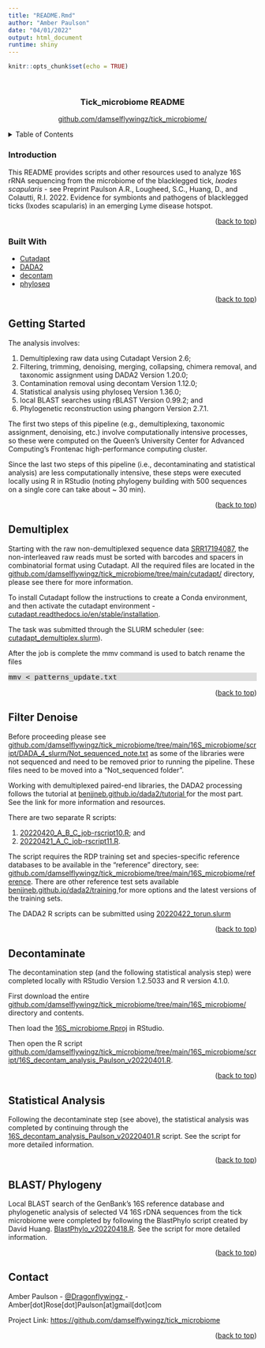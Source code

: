 ```yaml
---
title: "README.Rmd"
author: "Amber Paulson"
date: "04/01/2022"
output: html_document
runtime: shiny
---
```


```r
knitr::opts_chunk$set(echo = TRUE)
```

<br />
<div align="center">
  <h3 align="center">Tick_microbiome README </h3>
  <p align="center">
    [github.com/damselflywingz/tick_microbiome/](https://github.com/damselflywingz/tick_microbiome)
    <br />
  </p>
</div>



<!-- TABLE OF CONTENTS -->
<details>
  <summary>Table of Contents</summary>
  <ol>
    <li><a>[Introduction](#introduction)</a></li>
    <li><a>[Built With](#built-with)</a></li>
    <li><a>[Getting Started](#getting-started)</a></li>
    <li><a>[Demultiplex](#demultiplex)</a></li>
    <li><a>[Filter Denoise](#filter-denoise)</a></li>
    <li><a>[Decontaminate](#decontaminate)</a></li>
    <li><a>[Statistical Analysis](#statistical-analysis)</a></li>
    <li><a>[BLAST/ Phylogeny](#blast-phylogeny)</a></li>
    <li><a>[Contact](#contact)</a></li>
    </ol>
</details>

### Introduction

This README provides scripts and other resources used to analyze 16S rRNA sequencing from the microbiome of the blacklegged tick, <i>Ixodes scapularis</i> - see Preprint Paulson A.R., Lougheed, S.C., Huang, D., and Colautti, R.I. 2022. Evidence  for symbionts and pathogens of blacklegged ticks (Ixodes scapularis) in an emerging Lyme disease hotspot. 

<p align="right">(<a href="#top">back to top</a>)</p>

### Built With 

* <a href="https://cutadapt.readthedocs.io/en/stable/?target=_blank" target="_blank">Cutadapt</a>
* <a href="https://benjjneb.github.io/dada2/index.html" target="_blank">DADA2</a>
* <a href="https://benjjneb.github.io/decontam/" target="_blank">decontam</a>
* <a href="https://joey711.github.io/phyloseq/" target="_blank">phyloseq</a>

<p align="right">(<a href="#top">back to top</a>)</p>


<!-- GETTING STARTED -->
## Getting Started

The analysis involves:
<ol>
    <li>Demultiplexing raw data using Cutadapt Version 2.6;</li>
<li>Filtering, trimming, denoising, merging, collapsing, chimera removal, and taxonomic assignment using DADA2 Version 1.20.0;</li>
<li>Contamination removal using decontam Version 1.12.0;</li>
<li>Statistical analysis using phyloseq Version 1.36.0;</li>
<li>local BLAST searches using rBLAST Version 0.99.2; and</li>
<li>Phylogenetic reconstruction using phangorn Version 2.7.1.</li>
</ol>

The first two steps of this pipeline (e.g., demultiplexing, taxonomic assignment, denoising, etc.) involve computationally intensive processes, so these were computed on the Queen's University Center for Advanced Computing's Frontenac high-performance computing cluster. 

Since the last two steps of this pipeline (i.e., decontaminating and statistical analysis) are less computationally intensive, these steps were executed locally using R in RStudio (noting phylogeny building with 500 sequences on a single core can take about ~ 30 min).

<p align="right">(<a href="#top">back to top</a>)</p>



<!-- DEMULTIPLEX -->
## Demultiplex

Starting with the raw non-demultiplexed sequence data [SRR17194087](https://www.ncbi.nlm.nih.gov/sra/SRR17194087), the non-interleaved raw reads must be sorted with barcodes and spacers in combinatorial format using Cutadapt. All the required files are located in the [github.com/damselflywingz/tick_microbiome/tree/main/cutadapt/](https://github.com/damselflywingz/tick_microbiome/tree/main/cutadapt/) directory, please see there for more information.

To install Cutadapt follow the instructions to create a Conda environment, and then activate the cutadapt environment - [cutadapt.readthedocs.io/en/stable/installation](https://cutadapt.readthedocs.io/en/stable/installation.html).

The task was submitted through the SLURM scheduler (see: [cutadapt_demultiplex.slurm](https://github.com/damselflywingz/tick_microbiome/tree/main/cutadapt/cutadapt_demultiplex.slurm)).

After the job is complete the mmv command is used to batch rename the files

<p style="font-family: Lucida Console, monospace; font-size:11pt;background-color: #DDDDDD">
mmv < patterns_update.txt
</p>

<p align="right">(<a href="#top">back to top</a>)</p>


<!-- FILTER DENOISE -->
## Filter Denoise

Before proceeding please see [github.com/damselflywingz/tick_microbiome/tree/main/16S_microbiome/script/DADA_4_slurm/Not_sequenced_note.txt](github.com/damselflywingz/tick_microbiome/tree/main/16S_microbiome/script/DADA_4_slurm/Not_sequenced_note.txt) as some of the libraries were not sequenced and need to be removed prior to running the pipeline. These files need to be moved into a "Not_sequenced folder".

Working with demultiplexed paired-end libraries, the DADA2 processing follows the tutorial at <a href="https://benjjneb.github.io/dada2/index.html" target="_blank">benjjneb.github.io/dada2/tutorial </a> for the most part. See the link for more information and resources.


There are two separate R scripts:
<ol>
    <li>[20220420_A_B_C_job-rscript10.R](https://github.com/damselflywingz/tick_microbiome/16S_microbiome/tree/main/script/DADA_4_slurm/20220420_A_B_C_job-rscript10.R); and </li>
    <li>[20220421_A_C_job-rscript11.R](https://github.com/damselflywingz/tick_microbiome/16S_microbiome/tree/main/script/DADA_4_slurm/20220421_A_C_job-rscript11.R).</li>
    </ol>

The script requires the RDP training set and species-specific reference databases to be available in the "reference" directory, see: [github.com/damselflywingz/tick_microbiome/tree/main/16S_microbiome/reference](github.com/damselflywingz/tick_microbiome/tree/main/16S_microbiome/reference/). There are other reference test sets available <a href="https://benjjneb.github.io/dada2/training.html" target="_blank">benjjneb.github.io/dada2/training </a>for more options and the latest versions of the training sets. 

The DADA2 R scripts can be submitted using  [20220422_torun.slurm](https://github.com/damselflywingz/tick_microbiome/tree/main/script/DADA_4_slurm/20220422_torun.slurm)

<p align="right">(<a href="#top">back to top</a>)</p>
 

<!-- DECONTAMINATE -->
## Decontaminate

The decontamination step (and the following statistical analysis step) were completed locally with RStudio Version 1.2.5033 and R version 4.1.0.

First download the entire [github.com/damselflywingz/tick_microbiome/tree/main/16S_microbiome/](https://github.com/damselflywingz/tick_microbiome/tree/main/16S_microbiome/) directory and contents.

Then load the [16S_microbiome.Rproj](https://github.com/damselflywingz/tick_microbiome/tree/main/16S_microbiome/16S_microbiome.Rproj) in RStudio. 

Then open the R script [github.com/damselflywingz/tick_microbiome/tree/main/16S_microbiome/script/16S_decontam_analysis_Paulson_v20220401.R](https://github.com/damselflywingz/tick_microbiome/tree/main/16S_microbiome/script/16S_decontam_analysis_Paulson_v20220401.R). 

<p align="right">(<a href="#top">back to top</a>)</p>



<!-- STATISTCAL ANALYSIS -->
## Statistical Analysis

Following the decontaminate step (see above), the statistical analysis was completed by continuing through the [16S_decontam_analysis_Paulson_v20220401.R](https://github.com/damselflywingz/tick_microbiome/tree/main/16S_microbiome/script/16S_decontam_analysis_Paulson_v20220401.R) script. See the script for more detailed information.

<p align="right">(<a href="#top">back to top</a>)</p>



<!-- BLAST/ PHYLOGENY -->
## BLAST/ Phylogeny

Local BLAST search of the GenBank's 16S reference database and phylogenetic analysis of selected V4 16S rDNA sequences from the tick microbiome were completed by following the BlastPhylo script created by David Huang. [BlastPhylo_v20220418.R](https://github.com/damselflywingz/tick_microbiome/tree/main/16S_microbiome/script/BlastPhylo_v20221418.R). See the script for more detailed information.

<p align="right">(<a href="#top">back to top</a>)</p>



<!-- CONTACT -->
## Contact

Amber Paulson - <a href="https://twitter.com/dragonflywingz" target="_blank">@Dragonflywingz </a> - Amber[dot]Rose[dot]Paulson[at]gmail[dot]com

Project Link: [https://github.com/damselflywingz/tick_microbiome](https://github.com/damselflywingz/tick_microbiome)

<p align="right">(<a href="#top">back to top</a>)</p>

